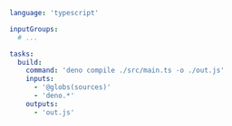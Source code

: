 ```yaml title="<project>/moon.yml" {8,10}
language: 'typescript'

inputGroups:
  # ...

tasks:
  build:
    command: 'deno compile ./src/main.ts -o ./out.js'
    inputs:
      - '@globs(sources)'
      - 'deno.*'
    outputs:
      - 'out.js'
```
